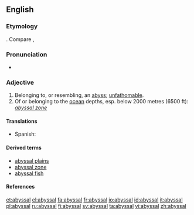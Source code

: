 ==English==

===Etymology===
{{ML.}} {{term|abyssalis|lang=la}}. Compare {{term|abyss}}, {{term|abysmal}}

===Pronunciation===
*{{IPA|/ə'bısəl/}}

===Adjective===
{{en-adj|-}}

# Belonging to, or resembling, an [[abyss]]; [[unfathomable]].
# Of or belonging to the [[ocean]] depths, esp. below 2000 metres (6500 ft): ''[[abyssal zone]]''

====Translations====
{{trans-top|belonging to the ocean depths}}
*Spanish: {{t|es|abisal}}
{{trans-mid}}
{{trans-bottom}}

====Derived terms====
*[[abyssal plains]] {{qualifier|physical geography}}
*[[abyssal zone]] {{qualifier|physical geography}}
*[[abyssal fish]]

====References====
{{R:Webster 1913}}

[[et:abyssal]]
[[el:abyssal]]
[[fa:abyssal]]
[[fr:abyssal]]
[[io:abyssal]]
[[id:abyssal]]
[[it:abyssal]]
[[pl:abyssal]]
[[ru:abyssal]]
[[fi:abyssal]]
[[sv:abyssal]]
[[ta:abyssal]]
[[vi:abyssal]]
[[zh:abyssal]]